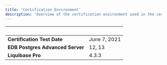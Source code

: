 ```yaml
---
title: 'Certification Environment'
description: 'Overview of the certification environment used in the certification of Liquibase Pro'
---
```


|  &nbsp;    | &nbsp; |
| ----------- | ----------- |
| **Certification Test Date**      | June 7, 2021       |
| **EDB Postgres Advanced Server**      | 12, 13       |
| **Liquibase Pro**  |  4.3.3     |
